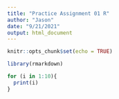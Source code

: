 ---
title: "Practice Assignment 01 R"
author: "Jason"
date: "9/21/2021"
output: html_document
---

```{r setup, include=FALSE}
knitr::opts_chunk$set(echo = TRUE)
```

```{r}
library(rmarkdown)
```


```{r}
for (i in 1:10){
  print(i)
}
```
